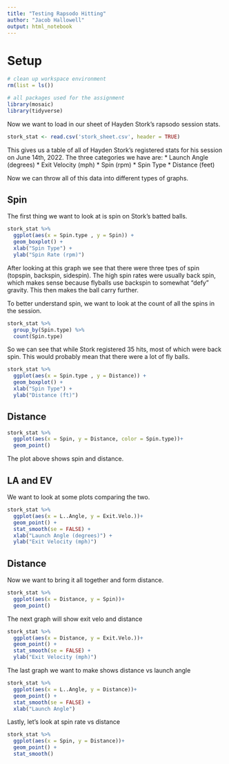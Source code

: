 ```yaml
---
title: "Testing Rapsodo Hitting"
author: "Jacob Hallowell"
output: html_notebook
---
```


# Setup
```r
# clean up workspace environment
rm(list = ls())

# all packages used for the assignment
library(mosaic)
library(tidyverse)
```

Now we want to load in our sheet of Hayden Stork's rapsodo session stats.
```r
stork_stat <- read.csv('stork_sheet.csv', header = TRUE)
```
This gives us a table of all of Hayden Stork's registered stats for his session on June 14th, 2022. The three categories we have are:
* Launch Angle (degrees)
* Exit Velocity (mph)
* Spin (rpm)
* Spin Type
* Distance (feet)

Now we can throw all of this data into different types of graphs.

## Spin

The first thing we want to look at is spin on Stork's batted balls.
```r
stork_stat %>%
  ggplot(aes(x = Spin.type , y = Spin)) + 
  geom_boxplot() +
  xlab("Spin Type") +
  ylab("Spin Rate (rpm)")
```

After looking at this graph we see that there were three tpes of spin (topspin, backspin, sidespin). The high spin rates were usually back spin, which makes sense because flyballs use backspin to somewhat "defy" gravity. This then makes the ball carry further.

To better understand spin, we want to look at the count of all the spins in the session.

```r
stork_stat %>%
  group_by(Spin.type) %>%
  count(Spin.type)
```
So we can see that while Stork registered 35 hits, most of which were back spin. This would probably mean that there were a lot of fly balls.

```r
stork_stat %>%
  ggplot(aes(x = Spin.type , y = Distance)) + 
  geom_boxplot() +
  xlab("Spin Type") +
  ylab("Distance (ft)")
```

## Distance

```r
stork_stat %>%
  ggplot(aes(x = Spin, y = Distance, color = Spin.type))+
  geom_point()
```

The plot above shows spin and distance.

## LA and EV

We want to look at some plots comparing the two.

```r
stork_stat %>%
  ggplot(aes(x = L..Angle, y = Exit.Velo.))+
  geom_point() + 
  stat_smooth(se = FALSE) +
  xlab("Launch Angle (degrees)") +
  ylab("Exit Velocity (mph)")
```

## Distance

Now we want to bring it all together and form distance.
```r
stork_stat %>%
  ggplot(aes(x = Distance, y = Spin))+
  geom_point()
```

The next graph will show exit velo and distance
```r
stork_stat %>%
  ggplot(aes(x = Distance, y = Exit.Velo.))+
  geom_point() +
  stat_smooth(se = FALSE) +
  ylab("Exit Velocity (mph)")
```

The last graph we want to make shows distance vs launch angle
```r
stork_stat %>%
  ggplot(aes(x = L..Angle, y = Distance))+
  geom_point() + 
  stat_smooth(se = FALSE) +
  xlab("Launch Angle")
```

Lastly, let's look at spin rate vs distance
```r
stork_stat %>%
  ggplot(aes(x = Spin, y = Distance))+
  geom_point() +
  stat_smooth()
```